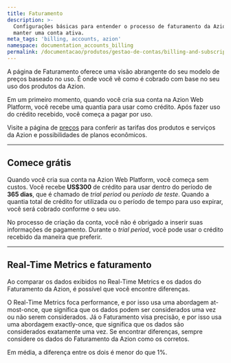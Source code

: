 ```yaml
---
title: Faturamento
description: >-
  Configurações básicas para entender o processo de faturamento da Azion e como
  manter uma conta ativa.
meta_tags: 'billing, accounts, azion'
namespace: documentation_accounts_billing
permalink: /documentacao/produtos/gestao-de-contas/billing-and-subscriptions/
---
```



A página de Faturamento oferece uma visão abrangente do seu modelo de preços baseado no uso. É onde você vê como é cobrado com base no seu uso dos produtos da Azion.

Em um primeiro momento, quando você cria sua conta na Azion Web Platform, você recebe uma quantia para usar como crédito. Após fazer uso do crédito recebido, você começa a pagar por uso.

Visite a página de [preços](https://www.azion.com/pt-br/precos/) para conferir as tarifas dos produtos e serviços da Azion e possibilidades de planos econômicos.

---

## Comece grátis

Quando você cria sua conta na Azion Web Platform, você começa sem custos. Você recebe **US$300** de crédito para usar dentro do período de **365 dias**, que é chamado de *trial period* ou *período de teste*. Quando a quantia total de crédito for utilizada ou o período de tempo para uso expirar, você será cobrado conforme o seu uso.

No processo de criação da conta, você não é obrigado a inserir suas informações de pagamento. Durante o *trial period*, você pode usar o crédito recebido da maneira que preferir.

---

## Real-Time Metrics e faturamento

Ao comparar os dados exibidos no Real-Time Metrics e os dados do Faturamento da Azion, é possível que você encontre diferenças.

O Real-Time Metrics foca performance, e por isso usa uma abordagem at-most-once, que significa que os dados podem ser considerados uma vez ou não serem considerados. Já o Faturamento visa precisão, e por isso usa uma abordagem exactly-once, que significa que os dados são considerados exatamente uma vez. Se encontrar diferenças, sempre considere os dados do Faturamento da Azion como os corretos.

Em média, a diferença entre os dois é menor do que 1%.

<LinkButton link="/pt-br/documentacao/produtos/guias/billing-and-subscriptions/" label="Consulte o guia para acessar a página de faturamento" severity="secondary" target="_blank" />